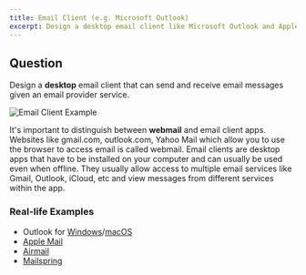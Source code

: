 ```yaml
---
title: Email Client (e.g. Microsoft Outlook)
excerpt: Design a desktop email client like Microsoft Outlook and Apple Mail
---
```


## Question

Design a **desktop** email client that can send and receive email messages given an email provider service.

![Email Client Example](/img/questions/email-client-outlook/email-client-example.png)

It's important to distinguish between **webmail** and email client apps. Websites like gmail.com, outlook.com, Yahoo Mail which allow you to use the browser to access email is called webmail. Email clients are desktop apps that have to be installed on your computer and can usually be used even when offline. They usually allow access to multiple email services like Gmail, Outlook, iCloud, etc and view messages from different services within the app.

### Real-life Examples

- Outlook for [Windows](https://apps.microsoft.com/store/detail/outlook-for-windows/9NRX63209R7B)/[macOS](https://apps.apple.com/sg/app/microsoft-outlook/id985367838)
- [Apple Mail](https://support.apple.com/en-sg/guide/mail/welcome/mac)
- [Airmail](https://airmailapp.com/)
- [Mailspring](https://getmailspring.com/)

